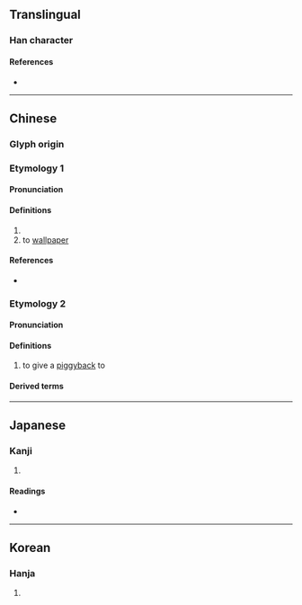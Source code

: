 {{character info}}
==Translingual==

===Han character===
{{Han char|rn=9|rad=人|as=09|sn=11|four=21227|canj=OLPB|ids=⿰亻背}}

====References====
* {{Han ref|kx=0111.010|dkj=00865|dj=0237.020|hdz=10188.140|uh=505D|ud=20573|bh=D453|bd=54355}}

----

==Chinese==

===Glyph origin===
{{Han etym}}

===Etymology 1===
{{zh-forms}}

====Pronunciation====
{{zh-pron
|m=bèi
|c=bui3,bui6
|mn=pōe
|mc=y
|oc=y
|cat=v,adv
}}

====Definitions====
{{zh-hanzi}}

# {{zh-alt-form|背|to [[abandon]]; to [[give up]]; to [[turn]] one's [[back]] to}}
# to [[wallpaper]]

====References====
* {{R:twedu|B00112}}

===Etymology 2===
{{zh-forms|alt=鞅,負}}
{{rfe|zh}}

====Pronunciation====
{{zh-pron
|mn=xm,tp,tc,hc,km:iāng/qz:ia̍hⁿ/qz:iahⁿ/zz,tp,kh,tn,tc,hc,lk,sx,yl:āiⁿ/lk:iǎng/sx:āng/mg:chiāng
|cat=v
}}

====Definitions====
{{zh-hanzi}}

# {{lb|zh|Hokkien}} to give a [[piggyback]] to

====Derived terms====
{{zh-der|偝巾}}

----

==Japanese==

===Kanji===
{{ja-kanji|grade=|rs=人09}}

# {{rfdef|ja|sort=人09}}

====Readings====
* {{ja-readings|on=はい,ばい|kun=すてる,そむく}}

----

==Korean==

===Hanja===
{{ko-hanja|배}}

# {{rfdef|ko|sort=人09}}